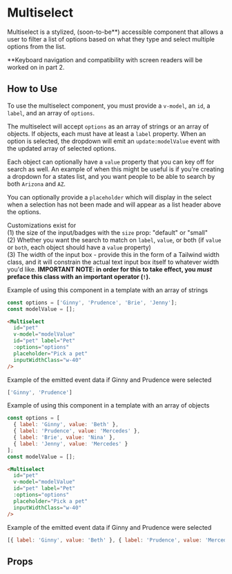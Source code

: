 
# Multiselect

Multiselect is a stylized, (soon-to-be**) accessible component that allows a user to filter a list of options based on what they type and select multiple options from the list.

**Keyboard navigation and compatibility with screen readers will be worked on in part 2.

<Preview>
  <Story id="components-multiselect--primary" />
</Preview>

## How to Use
To use the multiselect component, you must provide a `v-model`, an `id`, a `label`, and an array of `options`.

The multiselect will accept `options` as an array of strings or an array of objects. If objects, each must have at least a `label` property. When an option is selected, the dropdown will emit an `update:modelValue` event with the updated array of selected options.

Each object can optionally have a `value` property that you can key off for search as well. An example of when this might be useful is if you're creating a dropdown for a states list, and you want people to be able to search by both `Arizona` and `AZ`.

You can optionally provide a `placeholder` which will display in the select when a selection has not been made and will appear as a list header above the options.

Customizations exist for<br/>
(1) the size of the input/badges with the `size` prop: "default" or "small"<br/>
(2) Whether you want the search to match on `label`, `value`, or both (if `value` or `both`, each object should have a `value` property)<br/>
(3) The width of the input box - provide this in the form of a Tailwind width class, and it will constrain the actual text input box itself to whatever width you'd like. **IMPORTANT NOTE: in order for this to take effect, you _must_ preface this class with an important operator (`!`).**

Example of using this component in a template with an array of strings

```js
const options = ['Ginny', 'Prudence', 'Brie', 'Jenny'];
const modelValue = [];
```
```html
<Multiselect
  id="pet"
  v-model="modelValue"
  id="pet" label="Pet"
  :options="options"
  placeholder="Pick a pet"
  inputWidthClass="w-40"
/>
```

Example of the emitted event data if Ginny and Prudence were selected
```js
['Ginny', 'Prudence']
```

Example of using this component in a template with an array of objects

```js
const options = [
  { label: 'Ginny', value: 'Beth' },
  { label: 'Prudence', value: 'Mercedes' },
  { label: 'Brie', value: 'Nina' },
  { label: 'Jenny', value: 'Mercedes' }
];
const modelValue = [];
```
```html
<Multiselect
  id="pet"
  v-model="modelValue"
  id="pet" label="Pet"
  :options="options"
  placeholder="Pick a pet"
  inputWidthClass="w-40"
/>
```

Example of the emitted event data if Ginny and Prudence were selected
```js
[{ label: 'Ginny', value: 'Beth' }, { label: 'Prudence', value: 'Mercedes' }]
```

## Props

<ArgsTable story={PRIMARY_STORY} />
